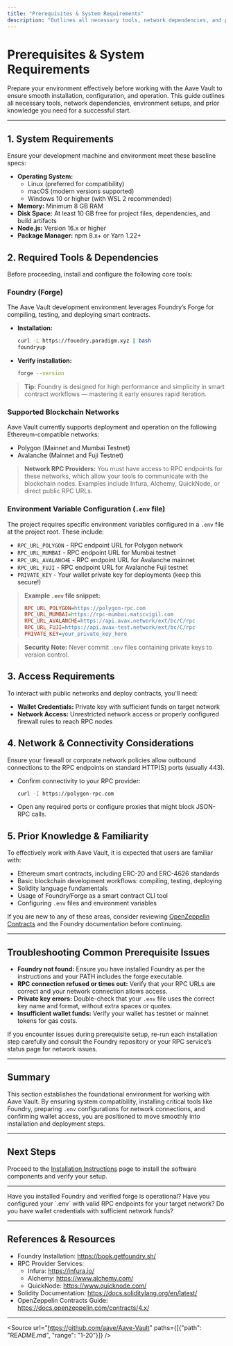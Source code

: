 ```yaml
---
title: "Prerequisites & System Requirements"
description: "Outlines all necessary tools, network dependencies, and prior knowledge needed before starting—such as Foundry (forge), supported networks (Polygon, Avalanche, Mumbai), .env configuration, and access to RPC endpoints. Guides users on preparing their development and deployment environments."
---
```


# Prerequisites & System Requirements

Prepare your environment effectively before working with the Aave Vault to ensure smooth installation, configuration, and operation. This guide outlines all necessary tools, network dependencies, environment setups, and prior knowledge you need for a successful start.

---

## 1. System Requirements

Ensure your development machine and environment meet these baseline specs:

- **Operating System:**
  - Linux (preferred for compatibility)
  - macOS (modern versions supported)
  - Windows 10 or higher (with WSL 2 recommended)
- **Memory:** Minimum 8 GB RAM
- **Disk Space:** At least 10 GB free for project files, dependencies, and build artifacts
- **Node.js:** Version 16.x or higher
- **Package Manager:** npm 8.x+ or Yarn 1.22+


## 2. Required Tools & Dependencies

Before proceeding, install and configure the following core tools:

### Foundry (Forge)
The Aave Vault development environment leverages Foundry’s Forge for compiling, testing, and deploying smart contracts.

- **Installation:**

  ```bash
  curl -L https://foundry.paradigm.xyz | bash
  foundryup
  ```

- **Verify installation:**

  ```bash
  forge --version
  ```

> **Tip:** Foundry is designed for high performance and simplicity in smart contract workflows — mastering it early ensures rapid iteration.

### Supported Blockchain Networks

Aave Vault currently supports deployment and operation on the following Ethereum-compatible networks:

- Polygon (Mainnet and Mumbai Testnet)
- Avalanche (Mainnet and Fuji Testnet)

> **Network RPC Providers:**
> You must have access to RPC endpoints for these networks, which allow your tools to communicate with the blockchain nodes. Examples include Infura, Alchemy, QuickNode, or direct public RPC URLs.

### Environment Variable Configuration (`.env` file)

The project requires specific environment variables configured in a `.env` file at the project root. These include:

- `RPC_URL_POLYGON` - RPC endpoint URL for Polygon network
- `RPC_URL_MUMBAI` - RPC endpoint URL for Mumbai testnet
- `RPC_URL_AVALANCHE` - RPC endpoint URL for Avalanche mainnet
- `RPC_URL_FUJI` - RPC endpoint URL for Avalanche Fuji testnet
- `PRIVATE_KEY` - Your wallet private key for deployments (keep this secure!)

> **Example `.env` file snippet:**
> ```ini
> RPC_URL_POLYGON=https://polygon-rpc.com
> RPC_URL_MUMBAI=https://rpc-mumbai.maticvigil.com
> RPC_URL_AVALANCHE=https://api.avax.network/ext/bc/C/rpc
> RPC_URL_FUJI=https://api.avax-test.network/ext/bc/C/rpc
> PRIVATE_KEY=your_private_key_here
> ```

> **Security Note:** Never commit `.env` files containing private keys to version control.

## 3. Access Requirements

To interact with public networks and deploy contracts, you'll need:

- **Wallet Credentials:** Private key with sufficient funds on target network
- **Network Access:** Unrestricted network access or properly configured firewall rules to reach RPC nodes

## 4. Network & Connectivity Considerations

Ensure your firewall or corporate network policies allow outbound connections to the RPC endpoints on standard HTTP(S) ports (usually 443).

- Confirm connectivity to your RPC provider:

  ```bash
  curl -I https://polygon-rpc.com
  ```

- Open any required ports or configure proxies that might block JSON-RPC calls.


## 5. Prior Knowledge & Familiarity

To effectively work with Aave Vault, it is expected that users are familiar with:

- Ethereum smart contracts, including ERC-20 and ERC-4626 standards
- Basic blockchain development workflows: compiling, testing, deploying
- Solidity language fundamentals
- Usage of Foundry/Forge as a smart contract CLI tool
- Configuring `.env` files and environment variables

If you are new to any of these areas, consider reviewing [OpenZeppelin Contracts](https://docs.openzeppelin.com/contracts/4.x/) and the Foundry documentation before continuing.

---

## Troubleshooting Common Prerequisite Issues

- **Foundry not found:** Ensure you have installed Foundry as per the instructions and your PATH includes the forge executable.
- **RPC connection refused or times out:** Verify that your RPC URLs are correct and your network connection allows access.
- **Private key errors:** Double-check that your `.env` file uses the correct key name and format, without extra spaces or quotes.
- **Insufficient wallet funds:** Verify your wallet has testnet or mainnet tokens for gas costs.

<Tip>
If you encounter issues during prerequisite setup, re-run each installation step carefully and consult the Foundry repository or your RPC service’s status page for network issues.
</Tip>

---

## Summary
This section establishes the foundational environment for working with Aave Vault. By ensuring system compatibility, installing critical tools like Foundry, preparing `.env` configurations for network connections, and confirming wallet access, you are positioned to move smoothly into installation and deployment steps.


---

## Next Steps
Proceed to the [Installation Instructions](/getting-started/setup-intro/installation) page to install the software components and verify your setup.


---

<Check>
Have you installed Foundry and verified forge is operational?
Have you configured your `.env` with valid RPC endpoints for your target network?
Do you have wallet credentials with sufficient network funds?
</Check>


---

## References & Resources

- Foundry Installation: https://book.getfoundry.sh/
- RPC Provider Services:
  - Infura: https://infura.io/
  - Alchemy: https://www.alchemy.com/
  - QuickNode: https://www.quicknode.com/
- Solidity Documentation: https://docs.soliditylang.org/en/latest/
- OpenZeppelin Contracts Guide: https://docs.openzeppelin.com/contracts/4.x/


---

<Source url="https://github.com/aave/Aave-Vault" paths={[{"path": "README.md", "range": "1-20"}]} />